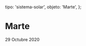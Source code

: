 
  tipo: 'sistema-solar',
  objeto: 'Marte',
};

# Marte

<Imagen
  src="registro/marte_20201029_1_img-20201030-wa0020.jpg"
  fecha="20201029"
/>

 29 Octubre 2020
